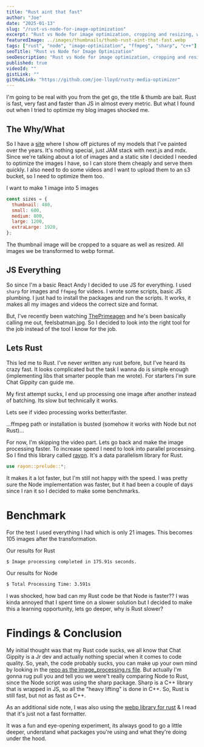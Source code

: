 ```yaml
---
title: "Rust aint that fast"
author: "Joe"
date: "2025-01-13"
slug: "/rust-vs-node-for-image-optimization"
excerpt: "Rust vs Node for image optimization, cropping and resizing, which is faster?"
featuredImage: ../images/thumbnails/thumb-rust-aint-that-fast.webp
tags: ["rust", "node", "image-optimization", "ffmpeg", "sharp", "c++"]
seoTitle: "Rust vs Node for Image Optimization"
seoDescription: "Rust vs Node for image optimization, cropping and resizing, which is faster?"
published: true
videoId: ""
gistLink: ""
gitHubLink: "https://github.com/joe-lloyd/rusty-media-optimizer"
---
```


I'm going to be real with you from the get go, the title & thumb are bait. Rust is fast, very fast and faster than JS in almost every metric.
But what I found out when I tried to optimize my blog images shocked me.

## The Why/What

So I have a [site](https://minis.joe-lloyd.com/) where I show off pictures of my models that I've painted over the years. It's nothing special, just JAM stack with next.js and mdx.
Since we're talking about a lot of images and a static site I decided I needed to optimize the images I have, so I can store them cheaply and serve them quickly.
I also need to do some videos and I want to upload them to an s3 bucket, so I need to optimize them too.

I want to make 1 image into 5 images

```js
const sizes = {
  thumbnail: 480,
  small: 600,
  medium: 800,
  large: 1200,
  extraLarge: 1920,
};
```

The thumbnail image will be cropped to a square as well as resized. All images we be transformed to webp format.

## JS Everything

So since I'm a basic React Andy I decided to use JS for everything. I used `sharp` for images and `ffmpeg` for videos.
I wrote some scripts, basic JS plumbing. I just had to install the packages and run the scripts. It works, it makes all my images and videos
the correct size and format.

But, I've recently been watching [ThePrimeagen](https://youtube.com/@ThePrimeTimeagen) and he's been basically calling me out, feelsbatman.jpg.
So I decided to look into the right tool for the job instead of the tool I know for the job.

## Lets Rust

This led me to Rust. I've never written any rust before, but I've heard its crazy fast.
It looks complicated but the task I wanna do is simple enough (implementing libs that smarter people than me wrote).
For starters I'm sure Chat Gippity can guide me.

My first attempt sucks, I end up processing one image after another instead of batching. Its slow but technically it works.

Lets see if video processing works better/faster.

...ffmpeg path or installation is busted (somehow it works with Node but not Rust)...

For now, I'm skipping the video part. Lets go back and make the image processing faster. To increase speed I need to
look into parallel processing. So I find this library called [rayon](https://github.com/rayon-rs/rayon). It's a data parallelism library for Rust.

```rust
use rayon::prelude::*;
```

It makes it a lot faster, but I'm still not happy with the speed. I was pretty sure the Node implementation was faster,
but it had been a couple of days since I ran it so I decided to make some benchmarks.

# Benchmark

For the test I used everything I had which is only 21 images.
This becomes 105 images after the transformation.

Our results for Rust

```bash
$ Image processing completed in 175.91s seconds.
```


Our results for Node

```bash
$ Total Processing Time: 3.591s
```

I was shocked, how bad can my Rust code be that Node is faster?? I was kinda annoyed that I spent time on a slower solution but I
decided to make this a learning opportunity, lets go deeper, why is Rust slower?

# Findings & Conclusion

My initial thought was that my Rust code sucks, we all know that Chat Gippity is a Jr dev and actually nothing special when it comes to code quality.
So, yeah, the code probably sucks, you can make up your own mind by looking in the [repo as the image_processing.rs file](https://github.com/joe-lloyd/rusty-media-optimizer/blob/master/src/image_processing.rs).
But actually I'm gonna rug pull you and tell you we were't really comparing Node to Rust, since the Node script was using the sharp package. Sharp is a C++ library that is wrapped in JS, so all the "heavy lifting" is done in C++.
So, Rust is still fast, but not as fast as C++.

As an additional side note, I was also using the [webp library for rust](https://github.com/jaredforth/webp/) & I read that it's just not a fast formatter.

It was a fun and eye-opening experiment, its always good to go a little deeper, understand what packages you're using and what they're doing under the hood.
